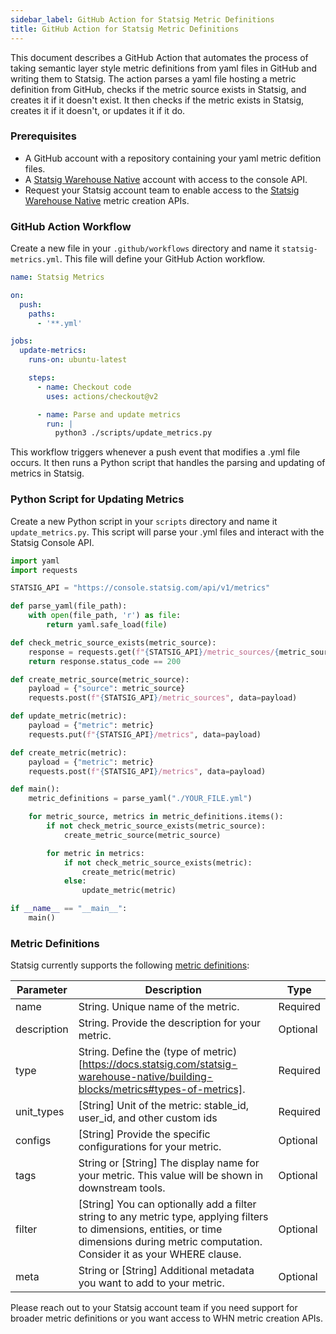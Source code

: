 ```yaml
---
sidebar_label: GitHub Action for Statsig Metric Definitions
title: GitHub Action for Statsig Metric Definitions
---
```


This document describes a GitHub Action that automates the process of taking semantic layer style metric definitions from yaml files in GitHub and writing them to Statsig. The action parses a yaml file hosting a metric definition from GitHub, checks if the metric source exists in Statsig, and creates it if it doesn't exist. It then checks if the metric exists in Statsig, creates it if it doesn't, or updates it if it do.

### Prerequisites

- A GitHub account with a repository containing your yaml metric defition files.
- A [Statsig Warehouse Native](https://docs.statsig.com/statsig-warehouse-native/introduction) account with access to the console API.
- Request your Statsig account team to enable access to the [Statsig Warehouse Native](https://docs.statsig.com/statsig-warehouse-native/introduction) metric creation APIs.

### GitHub Action Workflow

Create a new file in your `.github/workflows` directory and name it `statsig-metrics.yml`. This file will define your GitHub Action workflow.

```yaml
name: Statsig Metrics

on:
  push:
    paths:
      - '**.yml'

jobs:
  update-metrics:
    runs-on: ubuntu-latest

    steps:
      - name: Checkout code
        uses: actions/checkout@v2

      - name: Parse and update metrics
        run: |
          python3 ./scripts/update_metrics.py
```

This workflow triggers whenever a push event that modifies a .yml file occurs. It then runs a Python script that handles the parsing and updating of metrics in Statsig.

### Python Script for Updating Metrics

Create a new Python script in your `scripts` directory and name it `update_metrics.py`. This script will parse your .yml files and interact with the Statsig Console API.

```python
import yaml
import requests

STATSIG_API = "https://console.statsig.com/api/v1/metrics"

def parse_yaml(file_path):
    with open(file_path, 'r') as file:
        return yaml.safe_load(file)

def check_metric_source_exists(metric_source):
    response = requests.get(f"{STATSIG_API}/metric_sources/{metric_source}")
    return response.status_code == 200

def create_metric_source(metric_source):
    payload = {"source": metric_source}
    requests.post(f"{STATSIG_API}/metric_sources", data=payload)

def update_metric(metric):
    payload = {"metric": metric}
    requests.put(f"{STATSIG_API}/metrics", data=payload)

def create_metric(metric):
    payload = {"metric": metric}
    requests.post(f"{STATSIG_API}/metrics", data=payload)

def main():
    metric_definitions = parse_yaml("./YOUR_FILE.yml")

    for metric_source, metrics in metric_definitions.items():
        if not check_metric_source_exists(metric_source):
            create_metric_source(metric_source)

        for metric in metrics:
            if not check_metric_source_exists(metric):
                create_metric(metric)
            else:
                update_metric(metric)

if __name__ == "__main__":
    main()
```
### Metric Definitions

Statsig currently supports the following [metric definitions](https://docs.statsig.com/console-api/metrics#post-/metrics):

| Parameter    | Description                                                                                                                   | Type     |
|--------------|------------------------------------------------------------------------------------------------------------------------------|----------|
| name         | String. Unique name of the metric.                                                                                                    | Required |
| description  | String. Provide the description for your metric.                                                                                      | Optional |
| type         | String. Define the (type of metric)[https://docs.statsig.com/statsig-warehouse-native/building-blocks/metrics#types-of-metrics].      | Required |
| unit_types   | [String] Unit of the metric: stable_id, user_id, and other custom ids                                                                  | Required |
| configs      | [String] Provide the specific configurations for your metric.                                                                           | Optional |
| tags         | String or [String] The display name for your metric. This value will be shown in downstream tools.                                               | Optional |
| filter       | [String] You can optionally add a filter string to any metric type, applying filters to dimensions, entities, or time dimensions during metric computation. Consider it as your WHERE clause. | Optional |
| meta         | String or [String] Additional metadata you want to add to your metric.                                                                           | Optional |

Please reach out to your Statsig account team if you need support for broader metric definitions or you want access to WHN metric creation APIs.
